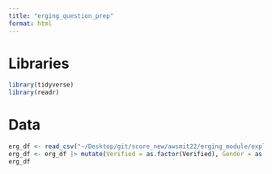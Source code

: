 ```yaml
---
title: "erging_question_prep"
format: html
---
```

# Libraries

```r
library(tidyverse)
library(readr)
```

# Data

```r
erg_df <- read_csv("~/Desktop/git/score_new/awsmit22/erging_module/exploration/erg.csv")
erg_df <- erg_df |> mutate(Verified = as.factor(Verified), Gender = as.factor(Gender), Year = as.factor(Year), Distance = as.factor(Distance), Age_Group = as.factor(Age_Group))
erg_df
```







